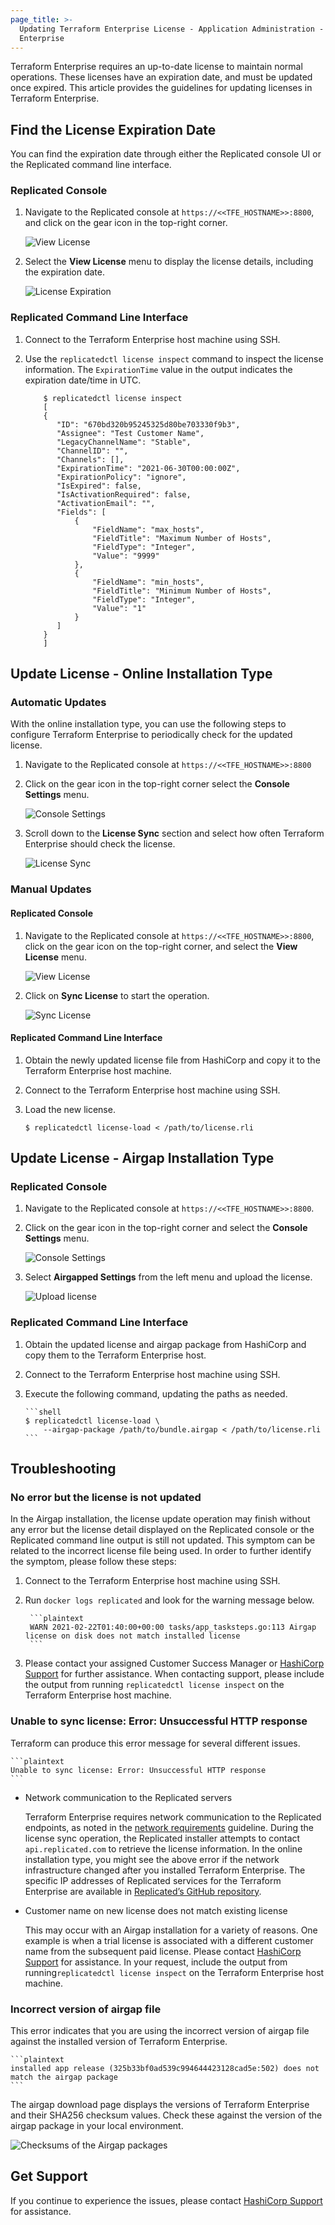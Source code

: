 ```yaml
---
page_title: >-
  Updating Terraform Enterprise License - Application Administration - Terraform
  Enterprise
---
```


Terraform Enterprise requires an up-to-date license to maintain normal operations. These licenses have an expiration date, and must be updated once expired. This article provides the guidelines for updating licenses in Terraform Enterprise.

## Find the License Expiration Date

You can find the expiration date through either the Replicated console UI or the Replicated command line interface.

### Replicated Console

1. Navigate to the Replicated console at `https://<<TFE_HOSTNAME>>:8800`, and click on the gear icon in the top-right corner.

   ![View License](/img/docs/view-license.png)

1. Select the **View License** menu to display the license details, including the expiration date.

   ![License Expiration](/img/docs/license-expiration.png)

### Replicated Command Line Interface

1. Connect to the Terraform Enterprise host machine using SSH.

1. Use the `replicatedctl license inspect` command to inspect the license information. The `ExpirationTime` value in the output indicates the expiration date/time in UTC.

   ```shell
       $ replicatedctl license inspect
       [
       {
          "ID": "670bd320b95245325d80be703330f9b3",
          "Assignee": "Test Customer Name",
          "LegacyChannelName": "Stable",
          "ChannelID": "",
          "Channels": [],
          "ExpirationTime": "2021-06-30T00:00:00Z",
          "ExpirationPolicy": "ignore",
          "IsExpired": false,
          "IsActivationRequired": false,
          "ActivationEmail": "",
          "Fields": [
              {
                  "FieldName": "max_hosts",
                  "FieldTitle": "Maximum Number of Hosts",
                  "FieldType": "Integer",
                  "Value": "9999"
              },
              {
                  "FieldName": "min_hosts",
                  "FieldTitle": "Minimum Number of Hosts",
                  "FieldType": "Integer",
                  "Value": "1"
              }
          ]
       }
       ]
   ```

## Update License - Online Installation Type

### Automatic Updates

With the online installation type, you can use the following steps to configure Terraform Enterprise to periodically check for the updated license.

1. Navigate to the Replicated console at `https://<<TFE_HOSTNAME>>:8800`

1. Click on the gear icon in the top-right corner select the **Console Settings** menu.

   ![Console Settings](/img/docs/console-settings.png)

1. Scroll down to the **License Sync** section and select how often Terraform Enterprise should check the license.

   ![License Sync](/img/docs/license-sync.png)

### Manual Updates

#### Replicated Console

1. Navigate to the Replicated console at `https://<<TFE_HOSTNAME>>:8800`, click on the gear icon on the top-right corner, and select the **View License** menu.

   ![View License](/img/docs/view-license.png)

1. Click on **Sync License** to start the operation.

   ![Sync License](/img/docs/sync-license.png)

#### Replicated Command Line Interface

1. Obtain the newly updated license file from HashiCorp and copy it to the Terraform Enterprise host machine.

1. Connect to the Terraform Enterprise host machine using SSH.

1. Load the new license.

   ```
   $ replicatedctl license-load < /path/to/license.rli
   ```

## Update License - Airgap Installation Type

### Replicated Console

1. Navigate to the Replicated console at `https://<<TFE_HOSTNAME>>:8800`.

1. Click on the gear icon in the top-right corner and select the **Console Settings** menu.

   ![Console Settings](/img/docs/console-settings.png)

1. Select **Airgapped Settings** from the left menu and upload the license.

   ![Upload license](/img/docs/upload-license.png)

### Replicated Command Line Interface

1. Obtain the updated license and airgap package from HashiCorp and copy them to the Terraform Enterprise host.

1. Connect to the Terraform Enterprise host machine using SSH.

1. Execute the following command, updating the paths as needed.

   ````
   ```shell
   $ replicatedctl license-load \
       --airgap-package /path/to/bundle.airgap < /path/to/license.rli
   ```
   ````

## Troubleshooting

### No error but the license is not updated

In the Airgap installation, the license update operation may finish without any error but the license detail displayed on the Replicated console or the Replicated command line output is still not updated. This symptom can be related to the incorrect license file being used. In order to further identify the symptom, please follow these steps:

1. Connect to the Terraform Enterprise host machine using SSH.

1. Run `docker logs replicated` and look for the warning message below.

   ````
    ```plaintext
    WARN 2021-02-22T01:40:00+00:00 tasks/app_tasksteps.go:113 Airgap license on disk does not match installed license
    ```
   ````

1. Please contact your assigned Customer Success Manager or [HashiCorp Support](https://www.hashicorp.com/technical-support-services-and-policies) for further assistance. When contacting support, please include the output from running `replicatedctl license inspect` on the Terraform Enterprise host machine.

### Unable to sync license: Error: Unsuccessful HTTP response

Terraform can produce this error message for several different issues.

````
```plaintext
Unable to sync license: Error: Unsuccessful HTTP response
```
````

* Network communication to the Replicated servers

  Terraform Enterprise requires network communication to the Replicated endpoints, as noted in the [network requirements](/enterprise/before-installing/network-requirements) guideline. During the license sync operation, the Replicated installer attempts to contact `api.replicated.com` to retrieve the license information. In the online installation type, you might see the above error if the network infrastructure changed after you installed Terraform Enterprise. The specific IP addresses of Replicated services for the Terraform Enterprise are available in [Replicated’s GitHub repository](https://github.com/replicatedhq/ips/blob/master/ip_addresses.json).

* Customer name on new license does not match existing license

  This may occur with an Airgap installation for a variety of reasons. One example is when a trial license is associated with a different customer name from the subsequent paid license.  Please contact [HashiCorp Support](https://www.hashicorp.com/technical-support-services-and-policies) for assistance. In your request, include the output from running`replicatedctl license inspect` on the Terraform Enterprise host machine.

### Incorrect version of airgap file

This error indicates that you are using the incorrect version of airgap file against the installed version of Terraform Enterprise.

````
```plaintext
installed app release (325b33bf0ad539c994644423128cad5e:502) does not match the airgap package
```
````

The airgap download page displays the versions of Terraform Enterprise and their SHA256 checksum values. Check these against the version of the airgap package in your local environment.

![Checksums of the Airgap packages](/img/docs/airgap-checksum.png)

## Get Support

If you continue to experience the issues, please contact [HashiCorp Support](https://www.hashicorp.com/technical-support-services-and-policies) for assistance.

